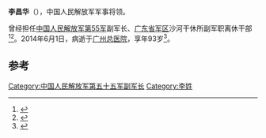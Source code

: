 '''李昌华'''（{{bd|1921年||2014年|6月1日|catIdx=Li}}），中国人民解放军军事将领。

曾经担任[[中国人民解放军第55军|中国人民解放军第55军]]副军长、[[广东省军区|广东省军区]]沙河干休所副军职离休干部<ref>{{cite news|title=两位老将军帮教未成年犯|url=http://news.sina.com.cn/o/2007-03-02/151411324627s.shtml|accessdate=2014-06-08|newspaper=新浪网}}</ref><ref>{{cite news|title=敬礼，向血染的风采！|url=http://news.163.com/06/1019/09/2TPNK1CS000120GU.html|accessdate=2014-06-08|newspaper=人民网}}{{Dead link|date=2020年1月 |bot=InternetArchiveBot |fix-attempted=yes }}</ref>。2014年6月1日，病逝于[[广州总医院|广州总医院]]，享年93岁<ref>{{cite news|title=李昌华同志逝世|url=http://cpc.people.com.cn/n/2014/0604/c87393-25100383.html|accessdate=2014-06-08|newspaper=广州日报|archive-date=2016-03-04|archive-url=https://web.archive.org/web/20160304091453/http://cpc.people.com.cn/n/2014/0604/c87393-25100383.html|dead-url=no}}</ref>。

==参考==
{{reflist}}
{{中国军事人物小作品}}

[[Category:中国人民解放军第五十五军副军长|Category:中国人民解放军第五十五军副军长]]
[[Category:李姓|Category:李姓]]